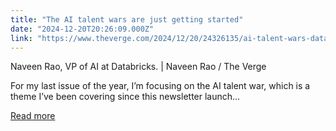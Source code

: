 ```yaml
---
title: "The AI talent wars are just getting started"
date: "2024-12-20T20:26:09.000Z"
link: "https://www.theverge.com/2024/12/20/24326135/ai-talent-wars-databricks-interview"
---
```


Naveen Rao, VP of AI at Databricks. | Naveen Rao / The Verge
    

  
For my last issue of the year, I’m focusing on the AI talent war, which is a theme I’ve been covering since this newsletter launch...

[Read more](https://www.theverge.com/2024/12/20/24326135/ai-talent-wars-databricks-interview)
